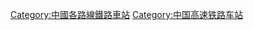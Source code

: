 {{Catnav|頁面分類|各種主題的頁面分類|按國家分類|各國建築|各國鐵路車站|中國鐵路車站|中国铁路车站 (按路线)}}
{{Catnav|頁面分類|各種主題的頁面分類|按國家分類|各國交通|各國鐵路車站|中國鐵路車站|中国铁路车站 (按路线)}}

{{Catmore|长吉城际铁路}}

[[Category:中國各路線鐵路車站|Category:中國各路線鐵路車站]]
[[Category:中国高速铁路车站|Category:中国高速铁路车站]]